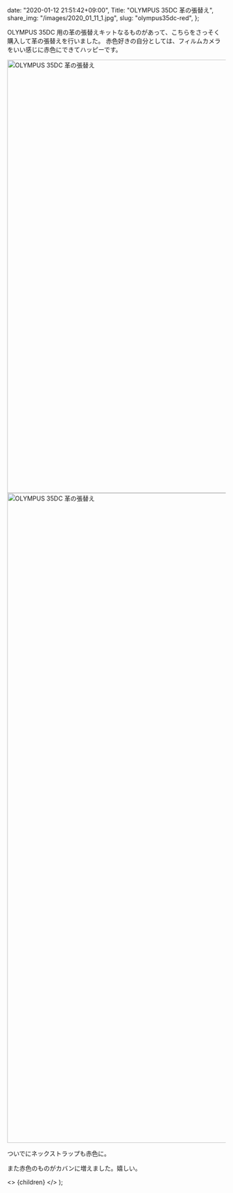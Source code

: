 
  date: "2020-01-12 21:51:42+09:00",
  Title: "OLYMPUS 35DC 革の張替え",
  share_img: "/images/2020_01_11_1.jpg",
  slug: "olympus35dc-red",
};

OLYMPUS 35DC 用の革の張替えキットなるものがあって、こちらをさっそく購入して革の張替えを行いました。
赤色好きの自分としては、フィルムカメラをいい感じに赤色にできてハッピーです。

<img src="/images/2020_01_11_1.jpg" alt="OLYMPUS 35DC 革の張替え" width="1500" height="1000" className="bg-gradient-to-r from-neutral-200 to-slate-200" />
<img src="/images/2020_01_11_2.jpg" alt="OLYMPUS 35DC 革の張替え" width="1000" height="1500" className="bg-gradient-to-r from-neutral-200 to-slate-200" />

ついでにネックストラップも赤色に。

また赤色のものがカバンに増えました。嬉しい。

  <>
    <Head>
      <title>{meta.Title} | 異郷好実</title>
    </Head>
    <PostLayout meta={meta}>{children}</PostLayout>
  </>
);
